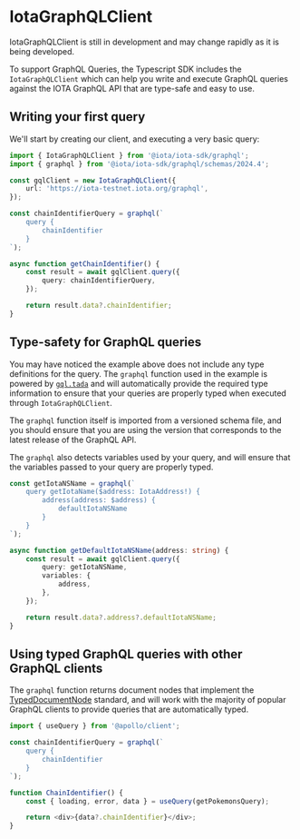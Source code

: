 # IotaGraphQLClient


<Callout type="warning">
	IotaGraphQLClient is still in development and may change rapidly as it is being developed.
</Callout>

To support GraphQL Queries, the Typescript SDK includes the `IotaGraphQLClient` which can help you
write and execute GraphQL queries against the IOTA GraphQL API that are type-safe and easy to use.

## Writing your first query

We'll start by creating our client, and executing a very basic query:

```typescript
import { IotaGraphQLClient } from '@iota/iota-sdk/graphql';
import { graphql } from '@iota/iota-sdk/graphql/schemas/2024.4';

const gqlClient = new IotaGraphQLClient({
	url: 'https://iota-testnet.iota.org/graphql',
});

const chainIdentifierQuery = graphql(`
	query {
		chainIdentifier
	}
`);

async function getChainIdentifier() {
	const result = await gqlClient.query({
		query: chainIdentifierQuery,
	});

	return result.data?.chainIdentifier;
}
```

## Type-safety for GraphQL queries

You may have noticed the example above does not include any type definitions for the query. The
`graphql` function used in the example is powered by [`gql.tada`](https://gql-tada.0no.co/) and will
automatically provide the required type information to ensure that your queries are properly typed
when executed through `IotaGraphQLClient`.

The `graphql` function itself is imported from a versioned schema file, and you should ensure that
you are using the version that corresponds to the latest release of the GraphQL API.

The `graphql` also detects variables used by your query, and will ensure that the variables passed
to your query are properly typed.

```typescript
const getIotaNSName = graphql(`
	query getIotaName($address: IotaAddress!) {
		address(address: $address) {
			defaultIotaNSName
		}
	}
`);

async function getDefaultIotaNSName(address: string) {
	const result = await gqlClient.query({
		query: getIotaNSName,
		variables: {
			address,
		},
	});

	return result.data?.address?.defaultIotaNSName;
}
```

## Using typed GraphQL queries with other GraphQL clients

The `graphql` function returns document nodes that implement the
[TypedDocumentNode](https://github.com/dotansimha/graphql-typed-document-node) standard, and will
work with the majority of popular GraphQL clients to provide queries that are automatically typed.

```typescript
import { useQuery } from '@apollo/client';

const chainIdentifierQuery = graphql(`
	query {
		chainIdentifier
	}
`);

function ChainIdentifier() {
	const { loading, error, data } = useQuery(getPokemonsQuery);

	return <div>{data?.chainIdentifier}</div>;
}
```
